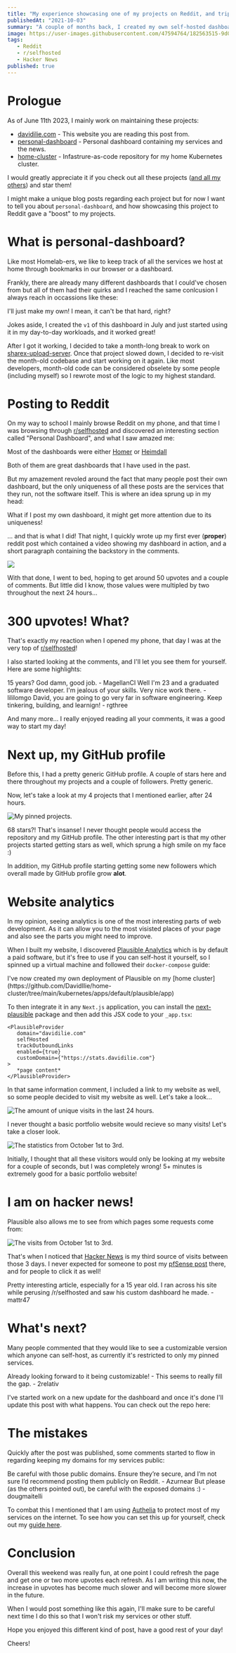 ```yaml
---
title: "My experience showcasing one of my projects on Reddit, and tripling my visits."
publishedAt: "2021-10-03"
summary: "A couple of months back, I created my own self-hosted dashboard as I didn't like the standard ones that were out there. On October 1st, I decided to post it on r/homelab, and something crazy happened..."
image: https://user-images.githubusercontent.com/47594764/182563515-9d0c90f7-ec73-4139-9016-e9d91e84636d.png
tags:
   - Reddit
   - r/selfhosted
   - Hacker News
published: true
---
```


# Prologue

As of June 11th 2023, I mainly work on maintaining these projects:

-  [davidilie.com](https://github.com/davidilie/davidilie.com) - This website you are reading this post from.
-  [personal-dashboard](https://github.com/davidilie/personal-dashboard) - Personal dashboard containing my services and the news.
-  [home-cluster](https://github.com/davidilie/home-cluster) - Infastrure-as-code repository for my home Kubernetes cluster.

I would greatly appreciate it if you check out all these projects ([and all my others](https://github.com/davidilie)) and star them!

I might make a unique blog posts regarding each project but for now I want to tell you about `personal-dashboard`, and how showcasing this project to Reddit gave a "boost" to my projects.

# What is personal-dashboard?

Like most Homelab-ers, we like to keep track of all the services we host at home through bookmarks in our browser or a dashboard.

Frankly, there are already many different dashboards that I could've chosen from but all of them had their quirks and I reached the same conlcusion I always reach in occassions like these:

<Callout emoji="🤔" italic>
   I'll just make my own! I mean, it can't be that hard, right?
</Callout>

Jokes aside, I created the `v1` of this dashboard in July and just started using it in my day-to-day workloads, and it worked great!

After I got it working, I decided to take a month-long break to work on [sharex-upload-server](https://github.com/davidilie/sharex-upload-server). Once that project slowed down, I decided to re-visit the month-old codebase and start working on it again. Like most developers, month-old code can be considered obselete by some people (including myself) so I rewrote most of the logic to my highest standard.

# Posting to Reddit

On my way to school I mainly browse Reddit on my phone, and that time I was browsing through [r/selfhosted](https://reddit.com/r/selfhosted) and discovered an interesting section called "Personal Dashboard", and what I saw amazed me:

Most of the dashboards were either [Homer](https://github.com/bastienwirtz/homer) or [Heimdall](https://github.com/linuxserver/Heimdall)

<Callout emoji="🖥️">
   Both of them are great dashboards that I have used in the past.
</Callout>

But my amazement revoled around the fact that many people post their own dashboard, but the only uniqueness of all these posts are the services that they run, not the software itself. This is where an idea sprung up in my head:

<Callout emoji="🤔" italic>
   What if I post my own dashboard, it might get more attention due to its
   uniqueness!
</Callout>

... and that is what I did! That night, I quickly wrote up my first ever (**proper**) reddit post which contained a video showing my dashboard in action, and a short paragraph containing the backstory in the comments.

<Image
   src="/content/first-reddit-post/self-hosted-comment.png"
   width={924}
   height={343}
/>

With that done, I went to bed, hoping to get around 50 upvotes and a couple of comments. But little did I know, those values were multipled by two throughout the next 24 hours...

# 300 upvotes! What?

That's exactly my reaction when I opened my phone, that day I was at the very top of [r/selfhosted](https://reddit.com/r/selfhosted)!

I also started looking at the comments, and I'll let you see them for yourself. Here are some highlights:

<Callout emoji="🤯" italic>
   15 years? God damn, good job. - MagellanCl
</Callout>

<Callout emoji="🙄" italic>
   Well I'm 23 and a graduated software developer. I'm jealous of your skills.
   Very nice work there. - lililomgo
</Callout>

<Callout emoji="🚀" italic>
   David, you are going to go very far in software engineering. Keep tinkering,
   building, and learnign! - rgthree
</Callout>

And many more... I really enjoyed reading all your comments, it was a good way to start my day!

# Next up, my GitHub profile

Before this, I had a pretty generic GitHub profile. A couple of stars here and there throughout my projects and a couple of followers. Pretty generic.

Now, let's take a look at my 4 projects that I mentioned earlier, after 24 hours.

<Image
   src="/content/first-reddit-post/pinned-repos.png"
   width={923}
   height={269}
   alt="My pinned projects."
/>

68 stars?! That's insanse! I never thought people would access the repository and my GitHub profile. The other interesting part is that my other projects started getting stars as well, which sprung a high smile on my face :)

In addition, my GitHub profile starting getting some new followers which overall made by GitHub profile grow **alot**.

# Website analytics

In my opinion, seeing analytics is one of the most interesting parts of web development. As it can allow you to the most visisted places of your page and also see the parts you might need to improve.

When I built my website, I discovered [Plausible Analytics](https://plausible.io/) which is by default a paid software, but it's free to use if you can self-host it yourself, so I spinned up a virtual machine and followed their `docker-compose` guide:

<GitHubRepository username="plausible" repo="hosting" />

<Callout emoji="🙏🏻">
   I've now created my own deployment of Plausible on my [home
   cluster](https://github.com/DavidIlie/home-cluster/tree/main/kubernetes/apps/default/plausible/app)
</Callout>

To then integrate it in any `Next.js` application, you can install the [next-plausible](https://www.npmjs.com/package/next-plausible) package and then add this JSX code to your `_app.tsx`:

```tsx title="Plausible _app.tsx example"
<PlausibleProvider
   domain="davidilie.com"
   selfHosted
   trackOutboundLinks
   enabled={true}
   customDomain={"https://stats.davidilie.com"}
>
   *page content*
</PlausibleProvider>
```

In that same information comment, I included a link to my website as well, so some people decided to visit my website as well. Let's take a look...

<Image
   src="/content/first-reddit-post/plausible_website_stats.png"
   width={400}
   height={115}
   className="mx-auto"
   alt="The amount of unique visits in the last 24 hours."
/>

I never thought a basic portfolio website would recieve so many visits! Let's take a closer look.

<Image
   src="/content/first-reddit-post/more_stats_plausible.png"
   width={1452}
   height={321}
   alt="The statistics from October 1st to 3rd."
/>

Initially, I thought that all these visitors would only be looking at my website for a couple of seconds, but I was completely wrong! 5+ minutes is extremely good for a basic portfolio website!

# I am on hacker news!

Plausible also allows me to see from which pages some requests come from:

<Image
   src="/content/first-reddit-post/visited_pages_plausible.png"
   width={1436}
   height={970}
   alt="The visits from October 1st to 3rd."
/>

That's when I noticed that [Hacker News](https://news.ycombinator.com/item?id=28728640) is my third source of visits between those 3 days. I never expected for someone to post my [pfSense post](https://davidilie.com/blog/replace-your-home-router-with-pfsense) there, and for people to click it as well!

<Callout italic>
   Pretty interesting article, especially for a 15 year old. I ran across his
   site while perusing /r/selfhosted and saw his custom dashboard he made. -
   mattr47
</Callout>

# What's next?

Many people commented that they would like to see a customizable version which anyone can self-host, as currently it's restricted to only my pinned services.

<Callout italic>
   Already looking forward to it being customizable! - This seems to really fill
   the gap. - 2relativ
</Callout>

I've started work on a new update for the dashboard and once it's done I'll update this post with what happens. You can check out the repo here:

<GitHubRepository repo="personal-dashboard" />

# The mistakes

Quickly after the post was published, some comments started to flow in regarding keeping my domains for my services public:

<Callout emoji="🤓" italic>
   Be careful with those public domains. Ensure they’re secure, and I’m not sure
   I’d recommend posting them publicly on Reddit. - Azurnear
</Callout>

<Callout emoji="🤓" italic>
   But please (as the others pointed out), be careful with the exposed domains
   :) - dougmaitelli
</Callout>

To combat this I mentioned that I am using [Authelia](https://github.com/authelia/authelia) to protect most of my services on the internet. To see how you can set this up for yourself, check out my [guide here](https://github.com/DavidIlie/kubernetes-setup/tree/master/8%20-%20authelia).

# Conclusion

Overall this weekend was really fun, at one point I could refresh the page and get one or two more upvotes each refresh. As I am writing this now, the increase in upvotes has become much slower and will become more slower in the future.

When I would post something like this again, I'll make sure to be careful next time I do this so that I won't risk my services or other stuff.

Hope you enjoyed this different kind of post, have a good rest of your day!

Cheers!
